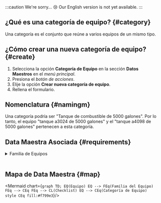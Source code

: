 
:::caution We're sorry... 😢
Our English version is not yet available.
:::


## ¿Qué es una categoría de equipo? {#category}
Una categoría es el conjunto que reúne a varios equipos de un mismo tipo.

## ¿Cómo crear una nueva categoría de equipo? {#create}
1. Selecciona la opción **Categoría de Equipo** en la sección **Datos Maestros** en el _menú principal_.
2. Presiona el _botón de acciones_.
3. Elije la opción **Crear nueva categoría de equipo**.
4. Rellena el formulario.

## Nomenclatura {#namingm}
Una categoría podría ser "Tanque de combustible de 5000 galones". Por lo tanto, el equipo "tanque a3024 de 5000 galones" y el "tanque a4098 de 5000 galones" pertenecen a esta categoría.

## Data Maestra Asociada {#requirements}

<details>
<summary>Familia de Equipos</summary>
<div>

Cada _categoría de equipo_ pertenece a una _familia de equipos_.

En el ejemplo dado arriba, la _categoría de equipo_ podría pertenecer a una _familia de equipos_ llamada "tanque de combustible". Así, podría haber otra _categoría_ de "tanques de 10000 galones" que pertenezca a la misma _familia_.

<Family/>

</div>
</details>
<br/>

## Mapa de Data Maestra {#map}

<div className="align-center">

<Mermaid chart={`
    graph TD;
       EQ(Equipo)
        EQ --> FEq(Familia del Equipo)
        FEq --> CEq
        FEq --> CL(Checklist)
        EQ --> CEq(Categoría de Equipo)
        style CEq fill:#f799e3
`}/>

</div>
<br/>